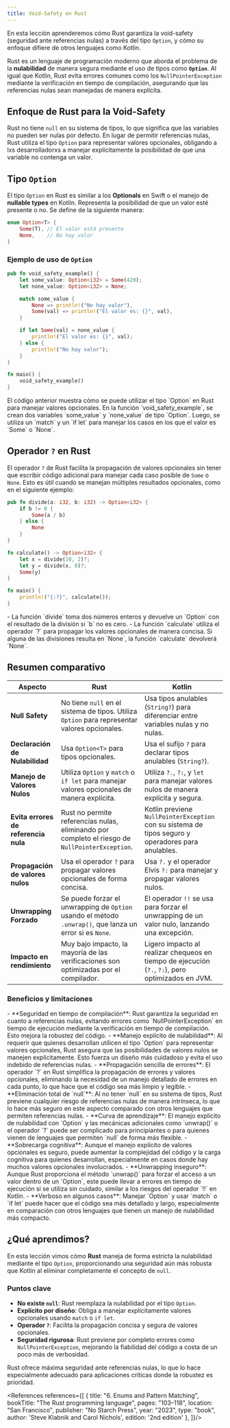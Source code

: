 ```yaml
---
title: Void-Safety en Rust
---
```


<ReadingTime />
<GitHubRepoLink user="r8vnhill" repo="rust-dibs" />

En esta lección aprenderemos cómo Rust garantiza la void-safety (seguridad ante referencias nulas) a través del tipo `Option`, y cómo su enfoque difiere de otros lenguajes como Kotlin.

Rust es un lenguaje de programación moderno que aborda el problema de la **nulabilidad** de manera segura mediante el uso de tipos como **`Option`**. Al igual que Kotlin, Rust evita errores comunes como los `NullPointerException` mediante la verificación en tiempo de compilación, asegurando que las referencias nulas sean manejadas de manera explícita.

## Enfoque de Rust para la Void-Safety

Rust no tiene `null` en su sistema de tipos, lo que significa que las variables no pueden ser nulas por defecto. En lugar de permitir referencias nulas, Rust utiliza el tipo `Option` para representar valores opcionales, obligando a lxs desarrolladorxs a manejar explícitamente la posibilidad de que una variable no contenga un valor.

## Tipo `Option`

El tipo `Option` en Rust es similar a los **Optionals** en Swift o el manejo de **nullable types** en Kotlin. Representa la posibilidad de que un valor esté presente o no. Se define de la siguiente manera:

```rust
enum Option<T> {
    Some(T), // El valor está presente
    None,    // No hay valor
}
```

### Ejemplo de uso de `Option`

```rust showLineNumbers
pub fn void_safety_example() {
    let some_value: Option<i32> = Some(420);
    let none_value: Option<i32> = None;

    match some_value {
        None => println!("No hay valor"),
        Some(val) => println!("El valor es: {}", val),
    }

    if let Some(val) = none_value {
        println!("El valor es: {}", val);
    } else {
        println!("No hay valor");
    }
}
```

```rust showLineNumbers
fn main() {
    void_safety_example()
}
```

<Explanation>
    El código anterior muestra cómo se puede utilizar el tipo `Option` en Rust para manejar valores opcionales. En la función `void_safety_example`, se crean dos variables `some_value` y `none_value` de tipo `Option<i32>`. Luego, se utiliza un `match` y un `if let` para manejar los casos en los que el valor es `Some` o `None`.
</Explanation>

## Operador `?` en Rust

El operador `?` de Rust facilita la propagación de valores opcionales sin tener que escribir código adicional para manejar cada caso posible de `Some` o `None`. Esto es útil cuando se manejan múltiples resultados opcionales, como en el siguiente ejemplo:

```rust showLineNumbers
pub fn divide(a: i32, b: i32) -> Option<i32> {
    if b != 0 {
        Some(a / b)
    } else {
        None
    }
}

fn calculate() -> Option<i32> {
    let x = divide(10, 2)?;
    let y = divide(x, 0)?;
    Some(y)
}
```

```rust showLineNumbers
fn main() {
    println!("{:?}", calculate());
}
```

<Explanation>
    - La función `divide` toma dos números enteros y devuelve un `Option<i32>` con el resultado de la división si `b` no es cero.
    - La función `calculate` utiliza el operador `?` para propagar los valores opcionales de manera concisa. Si alguna de las divisiones resulta en `None`, la función `calculate` devolverá `None`.
</Explanation>

## Resumen comparativo

| Aspecto                              | Rust                                                                                                     | Kotlin                                                                                             |
|--------------------------------------|----------------------------------------------------------------------------------------------------------|----------------------------------------------------------------------------------------------------|
| **Null Safety**                      | No tiene `null` en el sistema de tipos. Utiliza `Option` para representar valores opcionales.            | Usa tipos anulables (`String?`) para diferenciar entre variables nulas y no nulas.                 |
| **Declaración de Nulabilidad**       | Usa `Option<T>` para tipos opcionales.                                                                   | Usa el sufijo `?` para declarar tipos anulables (`String?`).                                       |
| **Manejo de Valores Nulos**          | Utiliza `Option` y `match` o `if let` para manejar valores opcionales de manera explícita.               | Utiliza `?.`, `?:`, y `let` para manejar valores nulos de manera explícita y segura.               |
| **Evita errores de referencia nula** | Rust no permite referencias nulas, eliminando por completo el riesgo de `NullPointerException`.          | Kotlin previene `NullPointerException` con su sistema de tipos seguro y operadores para anulables. |
| **Propagación de valores nulos**     | Usa el operador `?` para propagar valores opcionales de forma concisa.                                   | Usa `?.` y el operador Elvis `?:` para manejar y propagar valores nulos.                           |
| **Unwrapping Forzado**               | Se puede forzar el unwrapping de `Option` usando el método `.unwrap()`, que lanza un error si es `None`. | El operador `!!` se usa para forzar el unwrapping de un valor nulo, lanzando una excepción.        |
| **Impacto en rendimiento** | Muy bajo impacto, la mayoría de las verificaciones son optimizadas por el compilador. | Ligero impacto al realizar chequeos en tiempo de ejecución (`?.`, `?:`), pero optimizados en JVM. |

### Beneficios y limitaciones

<ProCons>
    <Pros>
        - **Seguridad en tiempo de compilación**: Rust garantiza la seguridad en cuanto a referencias nulas, evitando errores como `NullPointerException` en tiempo de ejecución mediante la verificación en tiempo de compilación. Esto mejora la robustez del código.
        - **Manejo explícito de nulabilidad**: Al requerir que quienes desarrollan utilicen el tipo `Option` para representar valores opcionales, Rust asegura que las posibilidades de valores nulos se manejen explícitamente. Esto fuerza un diseño más cuidadoso y evita el uso indebido de referencias nulas.
        - **Propagación sencilla de errores**: El operador `?` en Rust simplifica la propagación de errores y valores opcionales, eliminando la necesidad de un manejo detallado de errores en cada punto, lo que hace que el código sea más limpio y legible.
        - **Eliminación total de `null`**: Al no tener `null` en su sistema de tipos, Rust previene cualquier riesgo de referencias nulas de manera intrínseca, lo que lo hace más seguro en este aspecto comparado con otros lenguajes que permiten referencias nulas.
    </Pros>
    <Cons>
        - **Curva de aprendizaje**: El manejo explícito de nulabilidad con `Option` y las mecánicas adicionales como `unwrap()` o el operador `?` puede ser complicado para principiantes o para quienes vienen de lenguajes que permiten `null` de forma más flexible.
        - **Sobrecarga cognitiva**: Aunque el manejo explícito de valores opcionales es seguro, puede aumentar la complejidad del código y la carga cognitiva para quienes desarrollan, especialmente en casos donde hay muchos valores opcionales involucrados.
        - **Unwrapping inseguro**: Aunque Rust proporciona el método `unwrap()` para forzar el acceso a un valor dentro de un `Option`, este puede llevar a errores en tiempo de ejecución si se utiliza sin cuidado, similar a los riesgos del operador `!!` en Kotlin.
        - **Verboso en algunos casos**: Manejar `Option` y usar `match` o `if let` puede hacer que el código sea más detallado y largo, especialmente en comparación con otros lenguajes que tienen un manejo de nulabilidad más compacto.
    </Cons>
</ProCons>

## ¿Qué aprendimos?

En esta lección vimos cómo **Rust** maneja de forma estricta la nulabilidad mediante el tipo `Option`, proporcionando una seguridad aún más robusta que Kotlin al eliminar completamente el concepto de `null`.

### Puntos clave

- **No existe `null`**: Rust reemplaza la nulabilidad por el tipo `Option`.
- **Explícito por diseño**: Obliga a manejar explícitamente valores opcionales usando `match` o `if let`.
- **Operador `?`**: Facilita la propagación concisa y segura de valores opcionales.
- **Seguridad rigurosa**: Rust previene por completo errores como `NullPointerException`, mejorando la fiabilidad del código a costa de un poco más de verbosidad.

Rust ofrece máxima seguridad ante referencias nulas, lo que lo hace especialmente adecuado para aplicaciones críticas donde la robustez es prioridad.

<References references={[
    {
        title: "6. Enums and Pattern Matching",
        bookTitle: "The Rust programming language",
        pages: "103–118",
        location: "San Francisco",
        publisher: "No Starch Press",
        year: "2023",
        type: "book",
        author: 'Steve Klabnik and Carol Nichols',
        edition: '2nd edition'
    },
]}/>

